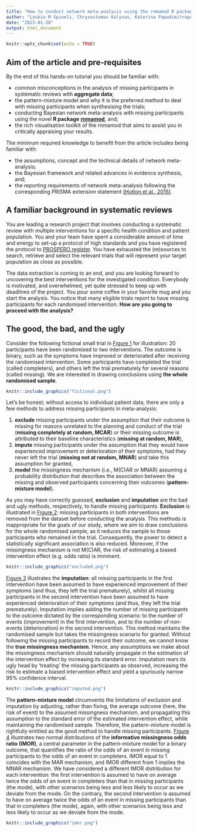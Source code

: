 ```yaml
---
title: "How to conduct network meta-analysis using the rnmamod R package"
author: "Loukia M Spineli, Chrysostomos Kalyvas, Katerina Papadimitropoulou"
date: "2023-01-28"
output: html_document
---
```


```r
knitr::opts_chunk$set(echo = TRUE)
```

## Aim of the article and pre-requisites

By the end of this hands-on tutorial you should be familiar with:

* common misconceptions in the analysis of missing participants in systematic
reviews with **aggregate data**;
* the pattern-mixture model and why it is the preferred method to deal with missing
participants when synthesising the trials; 
* conducting Bayesian network meta-analysis with missing participants using 
the novel **R package** [**rnmamod**](https://cran.r-project.org/web/packages/rnmamod/index.html), and;
* the rich visualisation toolkit of the rnmamod that aims to assist you in critically
appraising your results.

The minimum required knowledge to benefit from the article includes being familiar
with:

* the assumptions, concept and the technical details of network meta-analysis;
* the Bayesian framework and related advances in evidence synthesis, and;
* the reporting requirements of network meta-analysis following the corresponding 
PRISMA extension statement [(Hutton et al., 2015)](https://pubmed.ncbi.nlm.nih.gov/26030634/). 

## A familiar background in systematic reviews

You are leading a research project that involves conducting a systematic review
with multiple interventions for a specific health condition and patient population.
You and your team have spent a considerable amount of time and energy to set-up 
a protocol of high standards and you have registered the protocol to [PROSPERO register](https://www.crd.york.ac.uk/prospero/). You have exhausted the (re)sources 
to search, retrieve and select the relevant trials that will represent your target 
population as close as possible. 

The data extraction is coming to an end, and you are looking forward to uncovering 
the best interventions for the investigated condition. Everybody is motivated, and 
overwhelmed, yet quite stressed to keep up with deadlines of the project. You pour 
some coffee in your favorite mug and you start the analysis. You notice that many 
eligible trials report to have missing participants for each randomised intervention. 
**How are you going to proceed with the analysis?** 

## The good, the bad, and the ugly 

Consider the following fictional small trial in [Figure 1](#fig:fictional-example) 
for illustration: 20 participants have been randomised to two interventions. The 
outcome is binary, such as the symptoms have improved or deteriorated after receiving 
the randomised intervention. Some participants have completed the trial (called 
completers), and others left the trial prematurely for several reasons (called 
missing). We are interested in drawing conclusions using **the whole randomised sample**.

```r
knitr::include_graphics("fictional.png")
```

Let's be honest; without access to individual patient data, there are only a few 
methods to address missing participants in meta-analysis:

1. **exclude** missing participants under the assumption that their outcome is 
missing for reasons unrelated to the planning and conduct of the trial 
(**missing completely at random, MCAR**) or their missing outcome is attributed 
to their baseline characteristics (**missing at random, MAR**),
2. **impute** missing participants under the assumption that they would have 
experienced improvement or deterioration of their symptoms, had they never left 
the trial (**missing not at random, MNAR**) and take this assumption for granted,
3. **model** the missingness mechanism (i.e., M(C)AR or MNAR) assuming a probability 
distribution that describes the association between the missing and observed 
participants concerning their outcomes (**pattern-mixture model**).

As you may have correctly guessed, **exclusion** and **imputation** are the bad 
and ugly methods, respectively, to handle missing participants. **Exclusion** is 
illustrated in [Figure 2](#fig:excluded): missing participants in both interventions 
are removed from the dataset before conducting the analysis. This methods is 
inappropriate for the goals of our study, where we aim to draw conclusions for the 
whole randomised sample, as it reduces the sample to those participants who remained 
in the trial. Consequently, the power to detect a statistically significant 
association is also reduced. Moreover, if the missingness mechanism is not M(C)AR, 
the risk of estimating a biased intervention effect (e.g. odds ratio) is imminent.

```r
knitr::include_graphics("excluded.png")
```

[Figure 3](#fig:imputed) illustrates the **imputation**: all missing participants 
in the first intervention have been assumed to have experienced improvement of 
their symptoms (and thus, they left the trial prematurely), whilst all missing 
participants in the second intervention have been assumed to have experienced 
deterioration of their symptoms (and thus, they left the trial prematurely). 
Imputation implies adding the number of missing participants to the outcome 
dictated by the corresponding scenario: to the number of events (improvement) in 
the first intervention, and to the number of non-events (deterioration) in the 
second intervention. This method maintains the randomised sample but takes the 
missingness scenario for granted. Without following the missing participants to 
record their outcome, we cannot know the **true missingness mechanism**. Hence, 
any assumptions we make about the missingness mechanism should naturally propagate 
in the estimation of the intervention effect by increasing its standard error. 
Imputation rears its ugly head by 'treating' the missing participants as observed, 
increasing the risk to estimate a biased intervention effect and yield a spuriously 
narrow 95% confidence interval.

```r
knitr::include_graphics("imputed.png")
```

The **pattern-mixture model** circumvents the limitations of exclusion and imputation 
by adjusting, rather than fixing, the average outcome (here, the risk of event) 
to the assumed missingness mechanism, and propagating this assumption to the standard 
error of the estimated intervention effect, while maintaining the randomised sample. 
Therefore, the pattern-mixture model is rightfully entitled as the good method 
to handle missing participants. [Figure 4](#fig:imor) illustrates two normal 
distributions of the **informative missingness odds ratio (IMOR)**, a central 
parameter in the pattern-mixture model for a binary outcome, that quantifies the 
ratio of the odds of an event in missing participants to the odds of an event in 
completers. IMOR equal to 1 coincides with the MAR mechanism, and IMOR different 
from 1 implies the MNAR mechanism. We have considered a different IMOR distribution 
for each intervention: the first intervention is assumed to have on average twice 
the odds of an event in completers than that in missing participants (the mode), 
with other scenarios being less and less likely to occur as we deviate from the 
mode. On the contrary, the second intervention is assumed to have on average twice 
the odds of an event in missing participants than that in completers (the mode), 
again, with other scenarios being less and less likely to occur as we deviate 
from the mode.

```r
knitr::include_graphics("imor.png")
```
